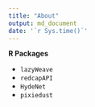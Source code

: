 ```yaml
---
title: "About"
output: md_document
date: '`r Sys.time()`'
---
```


**R Packages**

* `lazyWeave`
* `redcapAPI`
* `HydeNet`
* `pixiedust`